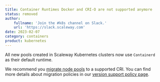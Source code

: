 ```yaml
---
title: Container Runtimes Docker and CRI-O are not supported anymore
status: removed
author:
    fullname: 'Join the #k8s channel on Slack.'
    url: 'https://slack.scaleway.com'
date: 2023-02-07
category: containers
product: kubernetes
---
```


All new pools created in Scaleway Kubernetes clusters now use `Containerd` as their default runtime. 

We recommend you [migrate node pools](/containers/kubernetes/how-to/change-container-runtime-interface/) to a supported CRI. You can find more details about migration policies in our [version support policy page](/containers/kubernetes/reference-content/version-support-policy/).

